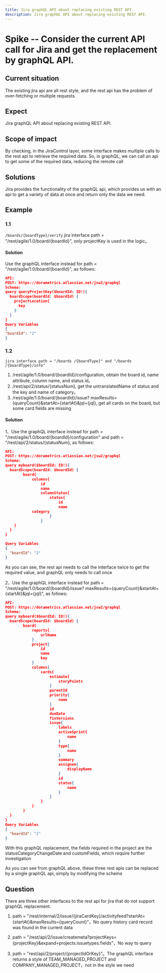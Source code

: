 ```yaml
---
title: Jira graphQL API about replacing existing REST API.
description: Jira graphQL API about replacing existing REST API.
---
```


# Spike -- Consider the current API call for Jira and get the replacement by graphQL API.

## Current situation

The existing jira api are all rest style, and the rest api has the problem of over-fetching or multiple requests.

## Expect

Jira graphQL API about replacing existing REST API.

## Scope of impact
By checking, in the JiraControl layer, some interface makes multiple calls to the rest api to retrieve the required data. So, in graphQL, we can call an api to get some of the required data, reducing the remote call

## Solutions
Jira provides the functionality of the graphQL api, which provides us with an api to get a variety of data at once and return only the data we need.

## Example
### 1.1 
```/boards/{boardType}/verify```
jira interface path = "/rest/agile/1.0/board/{boardId}", only projectKey is used in the logic。
#### Solution
Use the graphQL interface instead for path = "/rest/agile/1.0/board/{boardId}", as follows:
```json
API:
POST: https://dorametrics.atlassian.net/jsw2/graphql
Schema:
query queryProjectKey($boardId: ID!){
  boardScope(boardId: $boardId) {
    projectLocation{
      key
    }
  }
}
Query Variables
{
"boardId": "2"
}
```

### 1.2 
```jira interface path = "/boards /{boardType}" and "/boards /{boardType}/info"```
1. /rest/agile/1.0/board/{boardId}/configuration, obtain the board id, name attribute, column name, and status id。
2. /rest/api/2/status/{statusNum}, get the untranslatedName of status and the key and name of category。
3. /rest/agile/1.0/board/{boardId}/issue? maxResults={queryCount}&startAt={startAt}&jql={jql}, get all cards on the board, but some card fields are missing

#### Solution
1、Use the graphQL interface instead for path = "/rest/agile/1.0/board/{boardId}/configuration" and path = "/rest/api/2/status/{statusNum}, as follows:
```json
API:
POST: https://dorametrics.atlassian.net/jsw2/graphql
Schema:
query myboard($boardId: ID!){
  boardScope(boardId: $boardId) {
		board{
			columns{
				id
				name
				columnStatus{
					status{
						id
						name
            category
					}
				}
    }
  }
}

Query Variables
{
  "boardId": "2"
}
```
As you can see, the rest api needs to call the interface twice to get the required value, and graphQL only needs to call once

2、Use the graphQL interface instead for path = "/rest/agile/1.0/board/{boardId}/issue? maxResults={queryCount}&startAt={startAt}&jql={jql}", as follows:
```json
API:
POST: https://dorametrics.atlassian.net/jsw2/graphql
Schema:
query myboard($boardId: ID!){
  boardScope(boardId: $boardId) {
		board{
			reports{
				urlName
			}
			project{
				id
				name
				key
			}
			columns{
				cards{
					estimate{
						storyPoints
					}
					parentId
					priority{
						name
					}
					id
					dueDate
					fixVersions
					issue{
						labels
						activeSprint{
							name
						}
						type{
							name
						}
						summary
						assignee{
							displayName
						}
						id
						status{
							name
						}
					}
				}
			}
		}
  }
}
Query Variables
{
  "boardId": "2"
}
```
With this graphQL replacement, the fields required in the project are the statusCategoryChangeDate and customFields, which require further investigation

As you can see from graphQL above, these three rest apis can be replaced by a single graphQL api, simply by modifying the schema

## Question
There are three other interfaces to the rest api for jira that do not support graphQL replacement.
1. path = "/rest/internal/2/issue/{jiraCardKey}/activityfeed?startAt={startAt}&maxResults={queryCount}"，No query history card record was found in the current data

2. path = "/rest/api/2/issue/createmeta?projectKeys={projectKey}&expand=projects.issuetypes.fields"，No way to query

3. path = "rest/api/2/project/{projectIdOrKey}"。The graphQL interface returns a style of TEAM_MANAGED_PROJECT and COMPANY_MANAGED_PROJECT，not in the style we need
